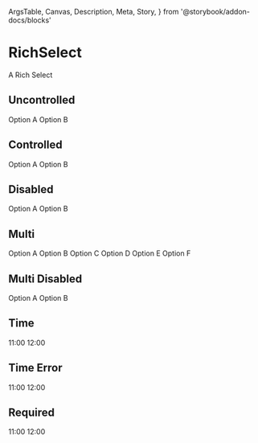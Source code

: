   ArgsTable,
  Canvas,
  Description,
  Meta,
  Story,
} from '@storybook/addon-docs/blocks'

<Meta title="Components/RichSelect" component={RichSelect} />

# RichSelect

<Description>A Rich Select</Description>

## Uncontrolled

<Canvas>
  <Story name="Uncontrolled" height="150px">
    <RichSelect>
      <RichSelect.Option value="a">Option A</RichSelect.Option>
      <RichSelect.Option value="b">Option B</RichSelect.Option>
    </RichSelect>
  </Story>
</Canvas>

## Controlled

<Canvas>
  <Story name="Controlled" height="150px">
    <RichSelect>
      <RichSelect.Option value="a">Option A</RichSelect.Option>
      <RichSelect.Option value="b">Option B</RichSelect.Option>
    </RichSelect>
  </Story>
</Canvas>

## Disabled

<Canvas>
  <Story name="Disabled" height="150px">
    <RichSelect disabled>
      <RichSelect.Option value="a">Option A</RichSelect.Option>
      <RichSelect.Option value="b">Option B</RichSelect.Option>
    </RichSelect>
  </Story>
</Canvas>

## Multi

<Canvas>
  <Story name="Multi" height="200px">
    <RichSelect isMulti required>
      <RichSelect.Option value="a">Option A</RichSelect.Option>
      <RichSelect.Option value="b">Option B</RichSelect.Option>
      <RichSelect.Option value="c">Option C</RichSelect.Option>
      <RichSelect.Option value="d">Option D</RichSelect.Option>
      <RichSelect.Option value="e">Option E</RichSelect.Option>
      <RichSelect.Option value="f">Option F</RichSelect.Option>
    </RichSelect>
  </Story>
</Canvas>

## Multi Disabled

<Canvas>
  <Story name="Multi Disabled" height="100px">
    <RichSelect
      value={{ value: 'a', label: 'Option A' }}
      isMulti
      disabled
      required
    >
      <RichSelect.Option value="a">Option A</RichSelect.Option>
      <RichSelect.Option value="b">Option B</RichSelect.Option>
    </RichSelect>
  </Story>
</Canvas>

## Time

<Canvas>
  <Story name="Time" height="100px">
    <RichSelect time>
      <RichSelect.Option value="11">11:00</RichSelect.Option>
      <RichSelect.Option value="12">12:00</RichSelect.Option>
    </RichSelect>
  </Story>
</Canvas>

## Time Error

<Canvas>
  <Story name="Time Error" height="100px">
    <RichSelect time error>
      <RichSelect.Option value="11">11:00</RichSelect.Option>
      <RichSelect.Option value="12">12:00</RichSelect.Option>
    </RichSelect>
  </Story>
</Canvas>

## Required

<Canvas>
  <Story name="Required" height="100px">
    <RichSelect required>
      <RichSelect.Option value="11">11:00</RichSelect.Option>
      <RichSelect.Option value="12">12:00</RichSelect.Option>
    </RichSelect>
  </Story>
</Canvas>

<ArgsTable of={RichSelect} />
<ArgsTable of={RichSelect.Option} />
